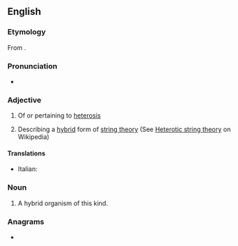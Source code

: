 ==English==

===Etymology===
From {{af|en|hetero-|-otic}}.

===Pronunciation===
* {{rhymes|ɒtɪk|lang=en}}

===Adjective===
{{en-adj}}

# Of or pertaining to [[heterosis]]
# {{lb|en|physics}} Describing a [[hybrid]] form of [[string theory]] (See [[w:Heterotic string theory|Heterotic string theory]] on Wikipedia)

====Translations====
{{trans-top|Of or pertaining to heterosis}}
* Italian: {{t|it|eterotico}}
{{trans-mid}}
{{trans-bottom}}

===Noun===
{{en-noun}}

# A hybrid organism of this kind.

===Anagrams===
* {{anagrams|en|hectorite|theoretic}}